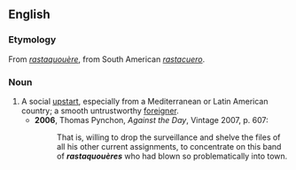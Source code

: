 ==English==
===Etymology===
From {{F.}} ''[[#French|rastaquouère]]'', from South American {{S.}} ''[[rastacuero]]''.

===Noun===
{{en-noun}}

# A social [[upstart]], especially from a Mediterranean or Latin American country; a smooth untrustworthy [[foreigner]].
#*'''2006''', Thomas Pynchon, ''Against the Day'', Vintage 2007, p. 607:
#*:That is, willing to drop the surveillance and shelve the files of all his other current assignments, to concentrate on this band of '''''rastaquouères''''' who had blown so problematically into town.